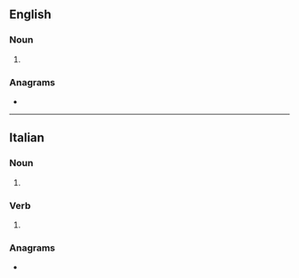 ==English==

===Noun===
{{head|en|noun form}}

# {{plural of|en|rotolo}}

===Anagrams===
* {{anagrams|en|a=iloort|Triolo|loriot}}

----

==Italian==

===Noun===
{{head|it|noun form|g=m}}

# {{plural of|it|rotolo}}

===Verb===
{{head|it|verb form}}

# {{inflection of|it|rotolare||2|s|pres|indc|;|1//2//3|s|pres|subj|;|3|s|impr}}

===Anagrams===
* {{anagrams|it|a=iloort|Lorito|Tirolo|Troilo|triolo}}